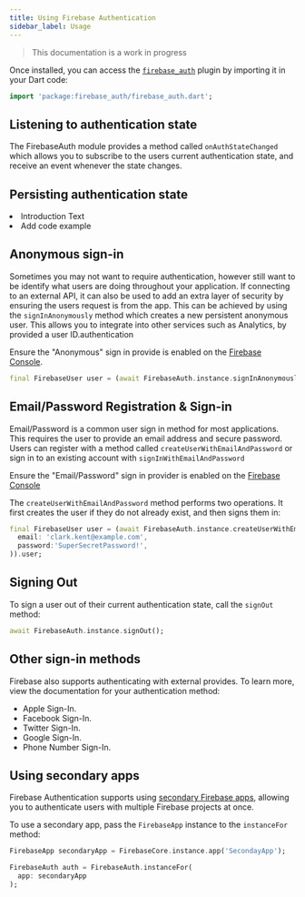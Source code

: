 ```yaml
---
title: Using Firebase Authentication
sidebar_label: Usage
---
```


> This documentation is a work in progress

Once installed, you can access the [`firebase_auth`](!firebase_auth) plugin by importing it in your Dart code:

```dart
import 'package:firebase_auth/firebase_auth.dart';
```

## Listening to authentication state

The FirebaseAuth module provides a method called `onAuthStateChanged` which allows you to subscribe to the users current
authentication state, and receive an event whenever the state changes.


## Persisting authentication state

<Highlight>
  <li>Introduction Text</li>
  <li>Add code example</li>
</Highlight>

## Anonymous sign-in

Sometimes you may not want to require authentication, however still want to be identify what users are doing throughout
your application. If connecting to an external API, it can also be used to add an extra layer of security by ensuring the
users request is from the app.  This can be achieved by using the `signInAnonymously` method which creates a new
persistent anonymous user. This allows you to integrate into other services such as Analytics, by provided a user ID.authentication

Ensure the "Anonymous" sign in provide is enabled on the [Firebase Console](https://console.firebase.google.com/project/_/authentication/providers).

```dart title="NEEDS UPDATING/VALIDATING"
final FirebaseUser user = (await FirebaseAuth.instance.signInAnonymously()).user;
```

## Email/Password Registration & Sign-in

Email/Password is a common user sign in method for most applications.  This requires the user to provide an email address
and secure password. Users can register with a method called `createUserWithEmailAndPassword` or sign in to an existing
account with `signInWithEmailAndPassword`

Ensure the "Email/Password" sign in provider is enabled on the [Firebase Console](https://console.firebase.google.com/project/_/authentication/providers)

The `createUserWithEmailAndPassword` method performs two operations. It first creates the user if they do not already
exist, and then signs them in:

```dart title="NEEDS UPDATING/VALIDATING"
final FirebaseUser user = (await FirebaseAuth.instance.createUserWithEmailAndPassword(
  email: 'clark.kent@example.com',
  password:'SuperSecretPassword!',
)).user;
```

## Signing Out

To sign a user out of their current authentication state, call the `signOut` method:

```dart title="NEEDS UPDATING/VALIDATING"
await FirebaseAuth.instance.signOut();
```

## Other sign-in methods

Firebase also supports authenticating with external provides. To learn more, view the documentation for your authentication method:

- Apple Sign-In.
- Facebook Sign-In.
- Twitter Sign-In.
- Google Sign-In.
- Phone Number Sign-In.

## Using secondary apps

Firebase Authentication supports using [secondary Firebase apps](core/usage#secondary-firebase-apps), allowing you to
authenticate users with multiple Firebase projects at once.

To use a secondary app, pass the `FirebaseApp` instance to the `instanceFor` method:

```dart
FirebaseApp secondaryApp = FirebaseCore.instance.app('SecondayApp');

FirebaseAuth auth = FirebaseAuth.instanceFor(
  app: secondaryApp
);
```

